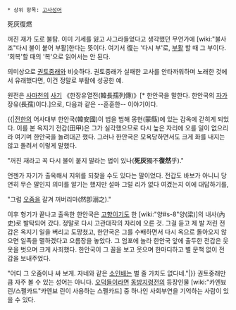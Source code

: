  * 상위 항목: [[고사성어]]

死灰復燃

꺼진 재가 도로 불탐. 이미 기세를 잃고 사그라들었다고 생각했던 무언가에 [wiki:"불사조"다시 불이 붙어 부활]한다는 뜻이다. 여기서 復는 '다시 부'로, [[부활]] 할 때 그 부이다. '회복'할 때의 '복'으로 읽어서는 안 된다.

의미상으로 [[권토중래]]와 비슷하다. 권토중래가 실패한 고사를 안타까워하며 노래한 것에서 유래했다면, 이건 정말로 부활에 성공한 예.

원전은 [[사마천]]의 [[사기]] 《한장유열전(韓長孺列傳)》[* 한안국을 말한다. 한안국의 [[자]]가 장유(長孺)이다.]으로, 다음과 같은 --훈훈한-- 이야기이다.

{{|[[전한]]의 어사대부 한안국(韓安國)이 법을 범해 몽현(蒙縣)에 있는 감옥에 갇히게 되었다. 이를 본 옥지기 전갑(田甲)은 그가 실각했으므로 다시 높은 자리에 오를 일이 없으리라 여기며 한안국을 놀려대곤 했다. 그러나 한안국은 모욕당하면서도 크게 화를 내지는 않고 돌려서 이렇게 말했다.

"꺼진 재라고 꼭 다시 불이 붙지 말라는 법이 있나('''死灰'''獨不'''復然'''乎)."

언젠가 자기가 출옥해서 지위를 되찾을 수도 있다는 말이었다. 전갑도 바보가 아니니 당연히 무슨 말인지 의미를 알기는 했지만 설마 그럴 리가 없다 여겼는지 이에 대답하기를,

"그럼 [[오줌]]을 갈겨 꺼버리마(然卽溺之)."

이후 형기가 끝나고 출옥한 한안국은 [[고향]]이기도 한 [wiki:"양#s-8"양(梁)]의 내사(內史)로 발탁되어 갔다. 정말로 다시 고관대작의 자리에 오른 것. 그걸 듣고 제 발 저린 전갑은 옥지기 일을 버리고 도망쳤고, 한안국은 그를 수배하면서 다시 옥으로 돌아오지 않으면 일족을 멸하겠다고 으름장을 놓았다. 그 엄포에 놀라 한안국 앞에 출두한 전갑은 웃옷을 벗으며 크게 사죄했다. 한안국이 그 꼴을 보고 웃으며 한마디하고 별 문책 없이 전갑을 보내주었다.

"어디 그 오줌이나 싸 보게. 자네와 같은 [[소인배]]는 벌 줄 가치도 없다네."|}}
권토중래만큼 자주 볼 수 있는 성어는 아니다. [[오덕]]들이라면 [[동방지령전]]의 등장인물 [wiki:"카엔뵤 린/스펠카드"카엔뵤 린이 사용하는 스펠카드] 중 하나인 사회부연을 기억하는 사람이 있을 수 있다.
